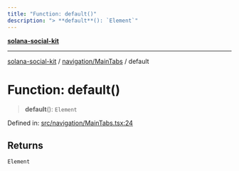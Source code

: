 ```yaml
---
title: "Function: default()"
description: "> **default**(): `Element`"
---
```


[**solana-social-kit**](../../../README.mdx)

***

[solana-social-kit](../../../README.mdx) / [navigation/MainTabs](../README.mdx) / default

# Function: default()

> **default**(): `Element`

Defined in: [src/navigation/MainTabs.tsx:24](https://github.com/SendArcade/solana-social-starter/blob/bd4b3556b8f469c27ebb06f4df65b3a36b43ba3b/src/navigation/MainTabs.tsx#L24)

## Returns

`Element`
